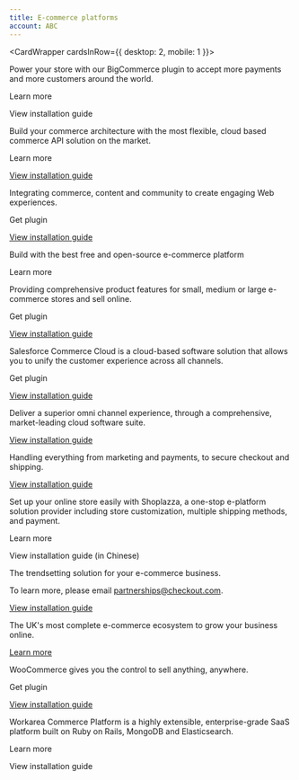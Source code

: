 ```yaml
--- 
title: E-commerce platforms
account: ABC
---
```


<CardWrapper cardsInRow={{ desktop: 2, mobile: 1 }}>
<ContentPanel variant="eCommerce" title="BigCommerce" imgSrc="/docs/Integrate/SDKs/bigcommerce.svg">

Power your store with our BigCommerce plugin to accept more payments and more customers around the world.

<ExternalLink href="https://www.bigcommerce.com/" >Learn more</ExternalLink>

<ExternalLink href="https://support.bigcommerce.com/s/article/Connecting-with-Checkoutcom"  withArrow>View installation guide</ExternalLink>

</ContentPanel>
<ContentPanel variant="eCommerce" title="Commercetools" imgSrc="/docs/Integrate/SDKs/commercetools.svg">

Build your commerce architecture with the most flexible, cloud based commerce API solution on the market.

<ExternalLink href="https://marketplace.commercetools.com/integration/checkoutcom" >Learn more</ExternalLink>

[View installation guide](/integrate/e-commerce-platforms/commercetools)


</ContentPanel>
<ContentPanel variant="eCommerce" title="Magento 2" imgSrc="/docs/Integrate/SDKs/magento.svg">

Integrating commerce, content and community to create engaging Web experiences.

<ExternalLink href="https://github.com/checkout/checkout-magento2-plugin" >Get plugin</ExternalLink>

[View installation guide](/integrate/e-commerce-platforms/magento-2)

</ContentPanel>
<ContentPanel variant="eCommerce" title="OpenCart" imgSrc="/docs/Integrate/SDKs/opencart.svg">

Build with the best free and open-source e-commerce platform

<ExternalLink href="https://www.opencart.com/index.php?route=marketplace/extension/info&extension_id=41648&filter_search=checkout.com&sort=date_added" >Learn more</ExternalLink>

</ContentPanel>
<ContentPanel variant="eCommerce" title="PrestaShop" imgSrc="/docs/Integrate/SDKs/prestashop-logo.svg">

Providing comprehensive product features for small, medium or large e-commerce stores and sell online.

<ExternalLink href="https://github.com/checkout/checkout-prestashop-plugin" >Get plugin</ExternalLink>

[View installation guide](/integrate/e-commerce-platforms/presta-shop)

</ContentPanel>
<ContentPanel variant="eCommerce" title="Salesforce commerce cloud" imgSrc="/docs/Integrate/SDKs/salesforce-logo.svg">

Salesforce Commerce Cloud is a cloud-based software solution that allows you to unify the customer experience across all channels.

<ExternalLink href="https://www.salesforce.com/products/commerce-cloud/partner-marketplace/partners/checkoutcom/" >Get plugin</ExternalLink>

[View installation guide](/integrate/e-commerce-platforms/salesforce-commerce-cloud)

</ContentPanel>
<ContentPanel variant="eCommerce" title="SAP Commerce Cloud" imgSrc="/docs/Integrate/SDKs/SAP-commerce-cloud-logo.svg">

Deliver a superior omni channel experience, through a comprehensive, market-leading cloud software suite.

[View installation guide](/integrate/e-commerce-platforms/sap-commerce-cloud)

</ContentPanel>
<ContentPanel variant="eCommerce" title="Shopify" imgSrc="/docs/Integrate/SDKs/shopify-logo.svg">

Handling everything from marketing and payments, to secure checkout and shipping.

[View installation guide](/integrate/e-commerce-platforms/shopify)

</ContentPanel>
<ContentPanel variant="eCommerce" title="Shoplazza" imgSrc="/docs/Integrate/SDKs/shoplazza-logo.png">

Set up your online store easily with Shoplazza, a one-stop e-platform solution provider including store customization, multiple shipping methods, and payment. 

<ExternalLink href="https://www.shoplazza.io/" >Learn more</ExternalLink>

<ExternalLink href="https://helpcenter.shoplazza.com/hc/zh-cn/articles/4403660955673"  withArrow>View installation guide (in Chinese)</ExternalLink>

</ContentPanel>
<ContentPanel variant="eCommerce" title="Shopware" imgSrc="/docs/Integrate/SDKs/shopware-logo.svg">

The trendsetting solution for your e-commerce business.

To learn more, please email <ExternalLink href="mailto:partnerships@checkout.com">partnerships@checkout.com</ExternalLink>.

[View installation guide](/integrate/e-commerce-platforms/shopware)

</ContentPanel>
<ContentPanel variant="eCommerce" title="Visualsoft" imgSrc="/docs/Integrate/SDKs/visualsoft-logo.svg">

The UK's most complete e-commerce ecosystem to grow your business online.

[Learn more](http://features.visualsoft.co.uk/features/checkoutcom-primary-payment-gateway)

</ContentPanel>
<ContentPanel variant="eCommerce" title="WooCommerce" imgSrc="/docs/Integrate/SDKs/woocommerce-logo.svg">

WooCommerce gives you the control to sell anything, anywhere.

<ExternalLink href="https://wordpress.org/plugins/checkout-com-unified-payments-api/" >Get plugin</ExternalLink>

[View installation guide](/integrate/e-commerce-platforms/woocommerce)

</ContentPanel>
<ContentPanel variant="eCommerce" title="Workarea Commerce Platform" imgSrc="/docs/Integrate/SDKs/workarea-commerce-platform-logo.svg">

Workarea Commerce Platform is a highly extensible, enterprise-grade SaaS platform built on Ruby on Rails, MongoDB and Elasticsearch.

<ExternalLink href="https://www.workarea.com" >Learn more</ExternalLink>

<ExternalLink href="https://plugins.workarea.com/plugins/checkoutdotcom"  withArrow>View installation guide</ExternalLink>

</ContentPanel>
</CardWrapper>
